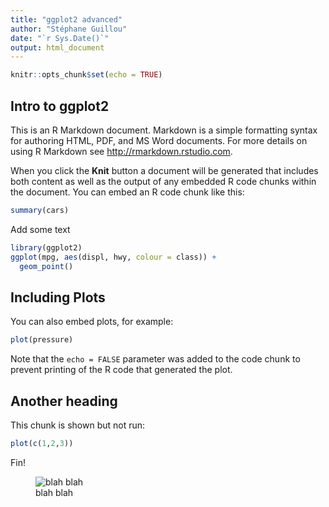 ```yaml
---
title: "ggplot2 advanced"
author: "Stéphane Guillou"
date: "`r Sys.Date()`"
output: html_document
---
```


```r
knitr::opts_chunk$set(echo = TRUE)
```

## Intro to ggplot2

This is an R Markdown document. Markdown is a simple formatting syntax for authoring HTML, PDF, and MS Word documents. For more details on using R Markdown see <http://rmarkdown.rstudio.com>.

When you click the **Knit** button a document will be generated that includes both content as well as the output of any embedded R code chunks within the document. You can embed an R code chunk like this:

```r
summary(cars)
```

Add some text

```r
library(ggplot2)
ggplot(mpg, aes(displ, hwy, colour = class)) +
  geom_point()
```

## Including Plots

You can also embed plots, for example:

```r
plot(pressure)
```

Note that the `echo = FALSE` parameter was added to the code chunk to prevent printing of the R code that generated the plot.

## Another heading

This chunk is shown but not run:

```r
plot(c(1,2,3))
```

Fin!

![blah blah](images/newplot.png)
